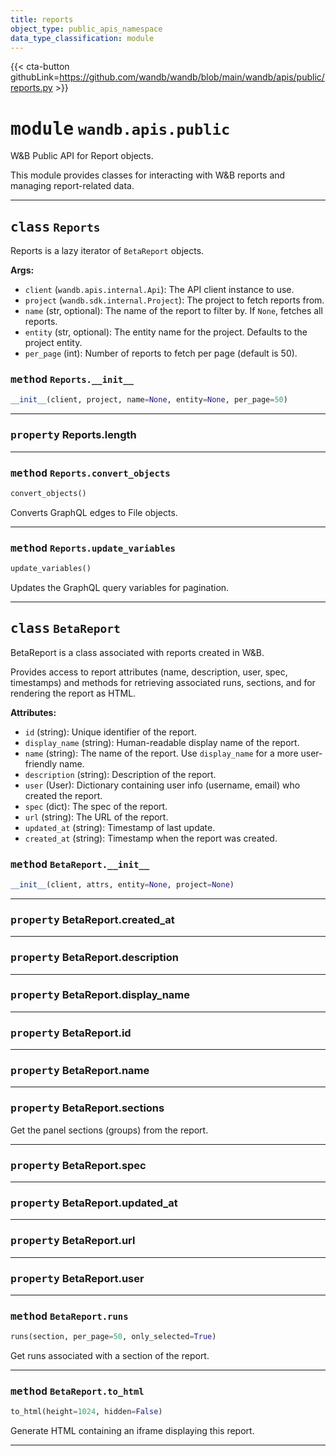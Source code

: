 ---
title: reports
object_type: public_apis_namespace
data_type_classification: module
---

{{< cta-button githubLink=https://github.com/wandb/wandb/blob/main/wandb/apis/public/reports.py >}}




# <kbd>module</kbd> `wandb.apis.public`
W&B Public API for Report objects. 

This module provides classes for interacting with W&B reports and managing report-related data. 



---

## <kbd>class</kbd> `Reports`
Reports is a lazy iterator of `BetaReport` objects. 



**Args:**
 
 - `client` (`wandb.apis.internal.Api`):  The API client instance to use. 
 - `project` (`wandb.sdk.internal.Project`):  The project to fetch reports from. 
 - `name` (str, optional):  The name of the report to filter by. If `None`,  fetches all reports. 
 - `entity` (str, optional):  The entity name for the project. Defaults to  the project entity. 
 - `per_page` (int):  Number of reports to fetch per page (default is 50). 

### <kbd>method</kbd> `Reports.__init__`

```python
__init__(client, project, name=None, entity=None, per_page=50)
```






---


### <kbd>property</kbd> Reports.length





---


### <kbd>method</kbd> `Reports.convert_objects`

```python
convert_objects()
```

Converts GraphQL edges to File objects. 

---

### <kbd>method</kbd> `Reports.update_variables`

```python
update_variables()
```

Updates the GraphQL query variables for pagination. 


---

## <kbd>class</kbd> `BetaReport`
BetaReport is a class associated with reports created in W&B. 

Provides access to report attributes (name, description, user, spec, timestamps) and methods for retrieving associated runs, sections, and for rendering the report as HTML. 



**Attributes:**
 
 - `id` (string):  Unique identifier of the report. 
 - `display_name` (string):  Human-readable display name of the report. 
 - `name` (string):  The name of the report. Use `display_name` for a more user-friendly name. 
 - `description` (string):  Description of the report. 
 - `user` (User):  Dictionary containing user info (username, email) who  created the report. 
 - `spec` (dict):  The spec of the report. 
 - `url` (string):  The URL of the report. 
 - `updated_at` (string):  Timestamp of last update. 
 - `created_at` (string):  Timestamp when the report was created. 

### <kbd>method</kbd> `BetaReport.__init__`

```python
__init__(client, attrs, entity=None, project=None)
```






---

### <kbd>property</kbd> BetaReport.created_at





---

### <kbd>property</kbd> BetaReport.description





---

### <kbd>property</kbd> BetaReport.display_name





---

### <kbd>property</kbd> BetaReport.id





---

### <kbd>property</kbd> BetaReport.name





---

### <kbd>property</kbd> BetaReport.sections

Get the panel sections (groups) from the report. 

---

### <kbd>property</kbd> BetaReport.spec





---

### <kbd>property</kbd> BetaReport.updated_at





---

### <kbd>property</kbd> BetaReport.url





---

### <kbd>property</kbd> BetaReport.user







---

### <kbd>method</kbd> `BetaReport.runs`

```python
runs(section, per_page=50, only_selected=True)
```

Get runs associated with a section of the report. 

---

### <kbd>method</kbd> `BetaReport.to_html`

```python
to_html(height=1024, hidden=False)
```

Generate HTML containing an iframe displaying this report. 


---



